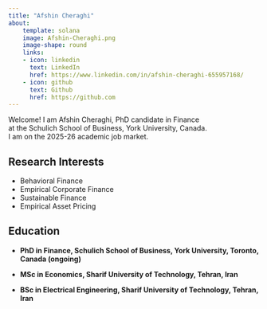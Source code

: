 ```yaml
---
title: "Afshin Cheraghi"
about:
    template: solana
    image: Afshin-Cheraghi.png
    image-shape: round
    links:
    - icon: linkedin
      text: LinkedIn
      href: https://www.linkedin.com/in/afshin-cheraghi-655957168/
    - icon: github
      text: Github
      href: https://github.com
---
```



Welcome! I am Afshin Cheraghi, PhD candidate in Finance<br> at the Schulich School of Business, York University, Canada.\
I am on the 2025-26 academic job market.

## Research Interests
- Behavioral Finance
- Empirical Corporate Finance
- Sustainable Finance
- Empirical Asset Pricing

## Education

-  **PhD in Finance, Schulich School of Business, York University, Toronto, Canada (ongoing)**

- **MSc in Economics, Sharif University of Technology, Tehran, Iran**

- **BSc in Electrical Engineering, Sharif University of Technology, Tehran, Iran**

